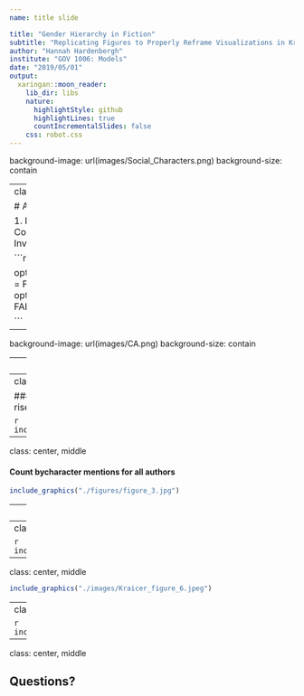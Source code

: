 ```yaml
---
name: title slide

title: "Gender Hierarchy in Fiction"
subtitle: "Replicating Figures to Properly Reframe Visualizations in Kraicer and Piper, 2019"
author: "Hannah Hardenbergh"
institute: "GOV 1006: Models"
date: "2019/05/01"
output:
  xaringan::moon_reader:
    lib_dir: libs
    nature:
      highlightStyle: github
      highlightLines: true
      countIncrementalSlides: false
    css: robot.css
---
```


background-image: url(images/Social_Characters.png)
background-size: contain

---
class: center

# Agenda

1. Introduction to Data
2. Contextualize research
3. Investigate


```r
library(knitr)

options(htmltools.dir.version = FALSE)
opts_chunk$set(echo = FALSE)

```

---

background-image: url(images/CA.png)
background-size: contain

---
class: center, middle

#### Character prominence declines non-linearly according to number of mentions in each novel.

```r
include_graphics(path = "./figures/figure_1.jpg")
```


---
class: center, middle

#### Number of non-assigned gender rises as character mentions decrease

```r
include_graphics("figures/figure_2.jpg")
```

---
class: center, middle

#### Count bycharacter mentions for all authors

```r
include_graphics("./figures/figure_3.jpg")
```

---
class: center, middle

#### Count by character mentions for women authors only

```r
include_graphics("./figures/figure_4.jpg")
```

---
class: center, middle

```r
include_graphics("./images/Kraicer_figure_5.jpeg")
```

---
class: center, middle

```r
include_graphics("./images/Kraicer_figure_6.jpeg")
```
---
class: center, middle

```r
include_graphics("./images/Kraicer_figure_8.jpeg")
```
---
class: center, middle

## Questions?


